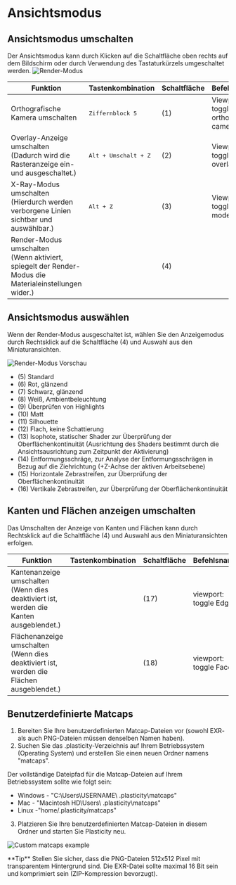 
# Ansichtsmodus

## Ansichtsmodus umschalten

Der Ansichtsmodus kann durch Klicken auf die Schaltfläche oben rechts auf dem Bildschirm oder durch Verwendung des Tastaturkürzels umgeschaltet werden.
![Render-Modus](/img/render-mode.png)

| Funktion                                                                                                 | Tastenkombination             | Schaltfläche | Befehlsname                          |
| -------------------------------------------------------------------------------------------------------- | ----------------------------- | ------------ | ------------------------------------ |
| Orthografische Kamera umschalten                                                                         | <kbd>Ziffernblock  5</kbd>             | (1)          | Viewport: toggle orthographic camera |
| Overlay-Anzeige umschalten<br/>(Dadurch wird die Rasteranzeige ein- und ausgeschaltet.)                  | <kbd>Alt + Umschalt + Z</kbd> | (2)          | Viewport: toggle overlays            |
| X-Ray-Modus umschalten<br/>(Hierdurch werden verborgene Linien sichtbar und auswählbar.)                 | <kbd>Alt + Z</kbd>            | (3)          | Viewport: toggle xray mode           |
| Render-Modus umschalten<br/>(Wenn aktiviert, spiegelt der Render-Modus die Materialeinstellungen wider.) |                               | (4)          |                                      |

## Ansichtsmodus auswählen

Wenn der Render-Modus ausgeschaltet ist, wählen Sie den Anzeigemodus durch Rechtsklick auf die Schaltfläche (4) und Auswahl aus den Miniaturansichten.

![Render-Modus Vorschau](/img/render-mode-preview.png)

- (5) Standard
- (6) Rot, glänzend
- (7) Schwarz, glänzend
- (8) Weiß, Ambientbeleuchtung
- (9) Überprüfen von Highlights
- (10) Matt
- (11) Silhouette
- (12) Flach, keine Schattierung
- (13) Isophote, statischer Shader zur Überprüfung der Oberflächenkontinuität (Ausrichtung des Shaders bestimmt durch die Ansichtsausrichtung zum Zeitpunkt der Aktivierung)
- (14) Entformungsschräge, zur Analyse der Entformungsschrägen in Bezug auf die Ziehrichtung (+Z-Achse der aktiven Arbeitsebene)
- (15) Horizontale Zebrastreifen, zur Überprüfung der Oberflächenkontinuität
- (16) Vertikale Zebrastreifen, zur Überprüfung der Oberflächenkontinuität

## Kanten und Flächen anzeigen umschalten

Das Umschalten der Anzeige von Kanten und Flächen kann durch Rechtsklick auf die Schaltfläche (4) und Auswahl aus den Miniaturansichten erfolgen.

| Funktion                                                                                     | Tastenkombination | Schaltfläche | Befehlsname            |
| -------------------------------------------------------------------------------------------- | ----------------- | ------------ | ---------------------- |
| Kantenanzeige umschalten<br />(Wenn dies deaktiviert ist, werden die Kanten ausgeblendet.)   |                   | (17)         | viewport: toggle Edges |
| Flächenanzeige umschalten<br />(Wenn dies deaktiviert ist, werden die Flächen ausgeblendet.) |                   | (18)         | viewport: toggle Faces |

## Benutzerdefinierte Matcaps

1. Bereiten Sie Ihre benutzerdefinierten Matcap-Dateien vor (sowohl EXR- als auch PNG-Dateien müssen denselben Namen haben).
2. Suchen Sie das .plasticity-Verzeichnis auf Ihrem Betriebssystem (Operating System) und erstellen Sie einen neuen Ordner namens "matcaps".

Der vollständige Dateipfad für die Matcap-Dateien auf Ihrem Betriebssystem sollte wie folgt sein:

- Windows - "C:\Users\USERNAME\ .plasticity\matcaps"
- Mac - "Macintosh HD\Users\ .plasticity\matcaps"
- Linux -"home/.plasticity/matcaps"

3. Platzieren Sie Ihre benutzerdefinierten Matcap-Dateien in diesem Ordner und starten Sie Plasticity neu.

![Custom matcaps example](/img/custom-matcaps-example.png)

<Callout type="info" emoji="💡">
**Tip**
   Stellen Sie sicher, dass die PNG-Dateien 512x512 Pixel mit transparentem Hintergrund sind. Die EXR-Datei sollte maximal 16 Bit sein und komprimiert sein (ZIP-Kompression bevorzugt). 
</Callout>